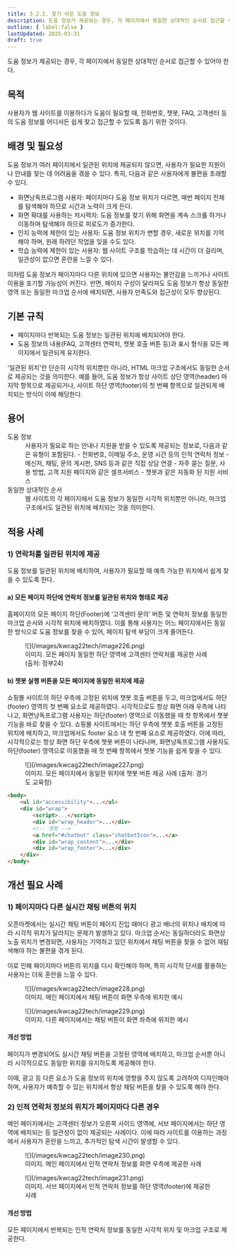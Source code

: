 ```yaml
---
title: 3.2.2. 찾기 쉬운 도움 정보
description: 도움 정보가 제공되는 경우, 각 페이지에서 동일한 상대적인 순서로 접근할 수 있어야 한다.
outline: { label:false }
lastUpdated: 2025-03-31
draft: true
---
```


<Aside title="검사 항목">
도움 정보가 제공되는 경우, 각 페이지에서 동일한 상대적인 순서로 접근할 수 있어야 한다.
</Aside>

## 목적
사용자가 웹 사이트를 이용하다가 도움이 필요할 때, 전화번호, 챗봇, FAQ, 고객센터 등의 도움 정보를 어디서든 쉽게 찾고 접근할 수 있도록 돕기 위한 것이다.

##	배경 및 필요성
도움 정보가 여러 페이지에서 일관된 위치에 제공되지 않으면, 사용자가 필요한 지원이나 안내를 찾는 데 어려움을 겪을 수 있다. 특히, 다음과 같은 사용자에게 불편을 초래할 수 있다.
- 화면낭독프로그램 사용자: 페이지마다 도움 정보 위치가 다르면, 매번 페이지 전체를 탐색해야 하므로 시간과 노력이 크게 든다.
- 화면 확대를 사용하는 저시력자: 도움 정보를 찾기 위해 화면을 계속 스크롤 하거나 이동하며 탐색해야 하므로 피로도가 증가한다.
- 인지 능력에 제한이 있는 사용자: 도움 정보 위치가 변할 경우, 새로운 위치를 기억해야 하며, 원래 하려던 작업을 잊을 수도 있다.
- 학습 능력에 제한이 있는 사용자: 웹 사이트 구조를 학습하는 데 시간이 더 걸리며, 일관성이 없으면 혼란을 느낄 수 있다.

이처럼 도움 정보가 페이지마다 다른 위치에 있으면 사용자는 불안감을 느끼거나 사이트 이용을 포기할 가능성이 커진다. 반면, 페이지 구성이 달라져도 도움 정보가 항상 동일한 영역 또는 동일한 마크업 순서에 배치되면, 사용자 만족도와 접근성이 모두 향상된다.

##	기본 규칙
- 페이지마다 반복되는 도움 정보는 일관된 위치에 배치되어야 한다.
- 도움 정보의 내용(FAQ, 고객센터 연락처, 챗봇 호출 버튼 등)과 표시 형식을 모든 페이지에서 일관되게 유지한다.

<Card title="참고. 일관된 위치에 대해" icon="open-book">
'일관된 위치'란 단순히 시각적 위치뿐만 아니라, HTML 마크업 구조에서도 동일한 순서로 제공되는 것을 의미한다. 예를 들어, 도움 정보가 항상 사이트 상단 영역(header) 마지막 항목으로 제공되거나, 사이트 하단 영역(footer)의 첫 번째 항목으로 일관되게 배치되는 방식이 이에 해당한다.
</Card>

## 용어
<dl>
	<dt>도움 정보</dt>
	<dd>
		사용자가 필요로 하는 안내나 지원을 받을 수 있도록 제공되는 정보로, 다음과 같은 유형이 포함된다.
		- 전화번호, 이메일 주소, 운영 시간 등의 인적 연락처 정보
		- 메신저, 채팅, 문의 게시판, SNS 등과 같은 직접 상담 연결 
		- 자주 묻는 질문, 사용 방법, 고객 지원 페이지와 같은 셀프서비스
		- 챗봇과 같은 자동화 된 지원 서비스
	</dd>
	<dt>동일한 상대적인 순서</dt>
	<dd>웹 사이트의 각 페이지에서 도움 정보가 동일한 시각적 위치뿐만 아니라, 마크업 구조에서도 일관된 위치에 배치되는 것을 의미한다.</dd>
</dl>


## 적용 사례
### 1)	연락처를 일관된 위치에 제공
도움 정보를 일관된 위치에 배치하여, 사용자가 필요할 때 예측 가능한 위치에서 쉽게 찾을 수 있도록 한다.
#### a)	모든 페이지 하단에 연락처 정보를 일관된 위치와 형태로 제공
홈페이지의 모든 페이지 하단(Footer)에 ‘고객센터 문의’ 버튼 및 연락처 정보를 동일한 마크업 순서와 시각적 위치에 배치하였다. 이를 통해 사용자는 어느 페이지에서든 동일한 방식으로 도움 정보를 찾을 수 있어, 페이지 탐색 부담이 크게 줄어든다.

<figure>
	![](/images/kwcag22tech/image226.png)
	<figcaption>이미지. 모든 페이지 동일한 하단 영역에 고객센터 연락처를 제공한 사례 (출처: 정부24)</figcaption>
</figure>

#### b)	챗봇 실행 버튼을 모든 페이지에 동일한 위치에 제공
쇼핑몰 사이트의 하단 우측에 고정된 위치에 챗봇 호출 버튼을 두고, 마크업에서도 하단(footer) 영역의 첫 번째 요소로 제공하였다. 시각적으로도 항상 화면 아래 우측에 나타나고, 화면낭독프로그램 사용자는 하단(footer) 영역으로 이동했을 때 첫 항목에서 챗봇 기능을 바로 찾을 수 있다.
쇼핑몰 사이트에서는 하단 우측에 챗봇 호출 버튼을 고정된 위치에 배치하고, 마크업에서도 footer 요소 내 첫 번째 요소로 제공하였다. 이에 따라, 시각적으로는 항상 화면 하단 우측에 챗봇 버튼이 나타나며, 화면낭독프로그램 사용자도 하단(footer) 영역으로 이동했을 때 첫 번째 항목에서 챗봇 기능을 쉽게 찾을 수 있다.

<figure>
	![](/images/kwcag22tech/image227.png)
	<figcaption>이미지. 모든 페이지에서 동일한 위치에 챗봇 버튼 제공 사례 (출처: 경기도 교육청)</figcaption>
</figure>

```html
<body>
	<ul id="accessibility">...</ul>
	<div id="wrap">
		<script>...</script>
		<div id="wrap_header">...</div>
		<!-- 챗봇 -->
		<a href="#chatbot" class="chatbotIcon">...</a>
		<div id="wrap_content">...</div>
		<div id="wrap_footer">...</div>
	</div>
</body>
```

## 개선 필요 사례

### 1)	페이지마다 다른 실시간 채팅 버튼의 위치
오픈마켓에서는 실시간 채팅 버튼이 페이지 진입 때마다 광고 배너의 위치나 배치에 따라 시각적 위치가 달라지는 문제가 발생하고 있다. 마크업 순서는 동일하더라도 화면상 노출 위치가 변경되면, 사용자는 기억하고 있던 위치에서 채팅 버튼을 찾을 수 없어 재탐색해야 하는 불편을 겪게 된다.

이로 인해 페이지마다 버튼의 위치를 다시 확인해야 하며, 특히 시각적 단서를 활용하는 사용자는 더욱 혼란을 느낄 수 있다.

<figure>
	![](/images/kwcag22tech/image228.png)
	<figcaption>이미지. 메인 페이지에서 채팅 버튼이 화면 우측에 위치한 예시</figcaption>
</figure>

<figure>
	![](/images/kwcag22tech/image229.png)
	<figcaption>이미지. 다른 페이지에서는 채팅 버튼이 화면 좌측에 위치한 예시</figcaption>
</figure>

#### 개선 방법
페이지가 변경되어도 실시간 채팅 버튼을 고정된 영역에 배치하고, 마크업 순서뿐 아니라 시각적으로도 동일한 위치를 유지하도록 제공해야 한다. 

이때, 광고 등 다른 요소가 도움 정보의 위치에 영향을 주지 않도록 고려하여 디자인해야 하며, 사용자가 예측할 수 있는 위치에서 항상 채팅 버튼을 찾을 수 있도록 해야 한다.

### 2)	인적 연락처 정보의 위치가 페이지마다 다른 경우
메인 페이지에서는 고객센터 정보가 오른쪽 사이드 영역에, 서브 페이지에서는 하단 영역에 배치되는 등 일관성이 없이 제공되는 사례이다. 이에 따라 사이트를 이용하는 과정에서 사용자가 혼란을 느끼고, 추가적인 탐색 시간이 발생할 수 있다.

<figure>
	![](/images/kwcag22tech/image230.png)
	<figcaption>이미지. 메인 페이지에서 인적 연락처 정보를 화면 우측에 제공한 사례</figcaption>
</figure>

<figure>
	![](/images/kwcag22tech/image231.png)
	<figcaption>이미지. 서브 페이지에서 인적 연락처 정보를 하단 영역(footer)에 제공한 사례</figcaption>
</figure>

#### 개선 방법
모든 페이지에서 반복되는 인적 연락처 정보를 동일한 시각적 위치 및 마크업 구조로 제공한다.
